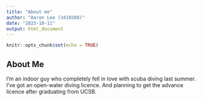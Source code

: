 ```yaml
---
title: "About me"
author: "Aaron Lee (3410388)"
date: "2023-10-11"
output: html_document
---
```


```r
knitr::opts_chunk$set(echo = TRUE)
```

## About Me

I'm an indoor guy who completely fell in love with scuba diving last summer. I've got an open-water diving licence. And planning to get the advance licence after graduating from UCSB.

